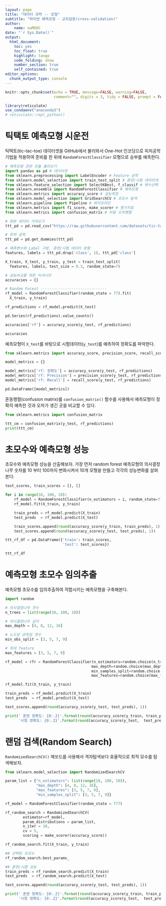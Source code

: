 ```yaml
---
layout: page
title: "데이터 과학 -- 모형"
subtitle: "파이썬 예측모형 - 교차검증(cross-validation)"
author:
    name: xwMOOC
date: "`r Sys.Date()`"
output:
  html_document: 
    toc: yes
    toc_float: true
    highlight: tango
    code_folding: show
    number_section: true
    self_contained: true
editor_options: 
  chunk_output_type: console
---
```


```r
knitr::opts_chunk$set(echo = TRUE, message=FALSE, warning=FALSE,
                      comment="", digits = 3, tidy = FALSE, prompt = FALSE, fig.align = 'center')

library(reticulate)
use_condaenv("anaconda3")
# reticulate::repl_python()
```


# 틱택토 예측모형 시운전 {#ttt-dry-run}

틱택토(tic-tac-toe) 데이터셋을 GitHub에서 불러와서 One-Hot 인코딩으로 피처공학 기법을 적용하여 준비를 한 뒤에 
`RandomForestClassifier` 모형으로 승부를 예측한다.

```python
# 예측모형 관련 모듈 불러오기
import pandas as pd # 데이터셋
from sklearn.preprocessing import LabelEncoder # Feature 공학
from sklearn.model_selection import train_test_split # 훈련/시험 데이터셋 분할
from sklearn.feature_selection import SelectKBest, f_classif # 변수선택
from sklearn.ensemble import RandomForestClassifier # 예측모형
from sklearn.metrics import accuracy_score # 성능측정
from sklearn.model_selection import GridSearchCV # 초모수 탐색
from sklearn.pipeline import Pipeline # 파이프라인
from sklearn.metrics import f1_score, make_scorer # 평가지표
from sklearn.metrics import confusion_matrix # 비용 오차행렬

# 원본 데이터 가져오기
ttt_pd = pd.read_csv("https://raw.githubusercontent.com/datasets/tic-tac-toe/master/data/tic-tac-toe.csv")

# 피처 공학 
ttt_pd = pd.get_dummies(ttt_pd)

# 예측변수와 Label 구분, 훈련/시험 데이터 분할
features, labels = ttt_pd.drop('class', 1), ttt_pd['class']

X_train, X_test, y_train, y_test = train_test_split(
  features, labels, test_size = 0.3, random_state=7)

# 성능비교를 위한 딕셔너리
accuracies = {}

# Random Forest ------------------------------
rf_model = RandomForestClassifier(random_state = 77).fit(
  X_train, y_train)

rf_predictions = rf_model.predict(X_test)

pd.Series(rf_predictions).value_counts()

accuracies['rf'] = accuracy_score(y_test, rf_predictions)

accuracies
```

예측모형이 `X_test`를 바탕으로 시험데이터(`y_test`)를 예측하여 정확도를 파악한다.

```python
from sklearn.metrics import accuracy_score, precision_score, recall_score

model_metrics = {}

model_metrics['rf: 정확도'] = accuracy_score(y_test, rf_predictions)
model_metrics['rf: Precision'] = precision_score(y_test, rf_predictions)
model_metrics['rf: Recall'] = recall_score(y_test, rf_predictions)

pd.DataFrame([model_metrics])
```

혼동행렬(confusion matrix)를 `confusion_matrix()` 함수를 사용해서 예측모형이 정확히 예측한 것과 오차가 생긴 곳을 비교할 수 있다.

```python
from sklearn.metrics import confusion_matrix

ttt_cm = confusion_matrix(y_test, rf_predictions)
print(ttt_cm)
```


# 초모수와 예측모형 성능 {#ttt-hyper-parameter}

초모수와 예측모형 성능을 산출해보자. 가장 먼저 random forest 예측모형의 의사결정나무 숫자를 10 부터 100까지 변화시켜서 10개 모형을 만들고 각각의 성능변화를 살펴본다.

```python
test_scores, train_scores = [], []

for i in range(10, 100, 10):
    rf_model = RandomForestClassifier(n_estimators = i, random_state=777)
    rf_model.fit(X_train, y_train)

    train_preds = rf_model.predict(X_train)
    test_preds  = rf_model.predict(X_test)

    train_scores.append(round(accuracy_score(y_train, train_preds), 1))
    test_scores.append(round(accuracy_score(y_test, test_preds), 1))

ttt_rf_df = pd.DataFrame({'train': train_scores,
                          'test': test_scores})

ttt_rf_df
```


# 예측모형 초모수 임의추출 {#ttt-hyper-parameter-random}

예측모형 초모수를 임의추출하여 적합시키는 예측모형을 구축해본다.

```python
import random 

# 의사결정나무 갯수
n_trees = list(range(10, 100, 10))

# 의사결정나무 깊이
max_depth = [4, 8, 12, 16]

# 노드당 관측점 갯수
min_obs_split = [3, 5, 7, 9]

# 최대 feature
max_features = [3, 5, 7, 9]

rf_model = rfr = RandomForestClassifier(n_estimators=random.choice(n_trees),
                                       max_depth=random.choice(max_depth),
                                       min_samples_split=random.choice(min_obs_split),
                                       max_features=random.choice(max_features))

rf_model.fit(X_train, y_train)

train_preds = rf_model.predict(X_train)
test_preds  = rf_model.predict(X_test)

test_scores.append(round(accuracy_score(y_test, test_preds), 1))

print(' 훈련 정확도: {0:.2}'.format(round(accuracy_score(y_train, train_preds), 1)), "\n",
      '시험 정확도: {0:.2}'.format(round(accuracy_score(y_test,  test_preds), 1)), )
```


# 랜덤 검색(Random Search) {#ttt-hyper-parameter-random-search}

`RandomizedSearchCV()` 메쏘드를 사용해서 격자탐색보다 효율적으로 최적 모수를 탐색해보자.


```python
from sklearn.model_selection import RandomizedSearchCV

param_list = {"n_estimators": list(range(10, 100, 10)),
              "max_depth": [4, 8, 12, 16],
              "max_features": [3, 5, 7, 9],
              "min_samples_split": [3, 5, 7, 9]}

rf_model = RandomForestClassifier(random_state = 777)

rf_random_search = RandomizedSearchCV(
        estimator=rf_model,
        param_distributions = param_list,
        n_iter = 10,
        cv = 5,
        scoring = make_scorer(accuracy_score))

rf_random_search.fit(X_train, y_train)

## 선택된 초모수
rf_random_search.best_params_

## 훈련/시험 성능
train_preds = rf_random_search.predict(X_train)
test_preds  = rf_random_search.predict(X_test)

test_scores.append(round(accuracy_score(y_test, test_preds), 1))

print(' 훈련 정확도: {0:.2}'.format(round(accuracy_score(y_train, train_preds), 1)), "\n",
      '시험 정확도: {0:.2}'.format(round(accuracy_score(y_test,  test_preds), 1)), )
```


